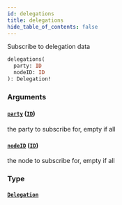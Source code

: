 ```yaml
---
id: delegations
title: delegations
hide_table_of_contents: false
---
```



Subscribe to delegation data

```graphql
delegations(
  party: ID
  nodeID: ID
): Delegation!
```


### Arguments

#### [`party`](#) ([`ID`](/mainnet/api/graphql/scalars/id))

the party to subscribe for, empty if all


#### [`nodeID`](#) ([`ID`](/mainnet/api/graphql/scalars/id))

the node to subscribe for, empty if all


### Type

#### [`Delegation`](/mainnet/api/graphql/objects/delegation)






